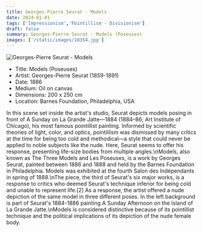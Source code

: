 ```yaml
---
title: Georges-Pierre Seurat - Models
date: 2024-01-01
tags: ['Impressionism','Pointillism - Divisionism']
draft: false
summary: Georges-Pierre Seurat - Models (Poseuses)
images: ['/static/images/10354.jpg']
---
```


![Georges-Pierre Seurat - Models](/static/images/10354.jpg)

* Title: Models (Poseuses)
* Artist: Georges-Pierre Seurat (1859-1891)
* Date: 1886
* Medium: Oil on canvas
* Dimensions: 200 x 250 cm 
* Location: Barnes Foundation, Philadelphia, USA

In this scene set inside the artist's studio, Seurat depicts models posing in front of A Sunday on La Grande Jatte—1884 (1884–86; Art Institute of Chicago), his most famous pointillist painting. Informed by scientific theories of light, color, and optics, pointillism was dismissed by many critics at the time for being too cold and methodical—a style that could never be applied to noble subjects like the nude. Here, Seurat seems to offer his response, presenting life-size bodies from multiple angles.\nModels, also known as The Three Models and Les Poseuses, is a work by Georges Seurat, painted between 1886 and 1888 and held by the Barnes Foundation in Philadelphia. Models was exhibited at the fourth Salon des Indépendants in spring of 1888.\nThe piece, the third of Seurat's six major works, is a response to critics who deemed Seurat's technique inferior for being cold and unable to represent life.[2] As a response, the artist offered a nude depiction of the same model in three different poses. In the left background is part of Seurat's 1884-1886 painting A Sunday Afternoon on the Island of La Grande Jatte.\nModels is considered distinctive because of its pointillist technique and the political implications of its depiction of the nude female body.
